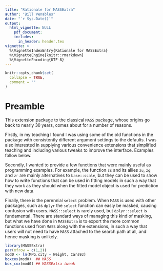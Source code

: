 ```yaml
---
title: "Rationale for MASSExtra"
author: "Bill Venables"
date: "`r Sys.Date()`"
output: 
  html_vignette: NULL
    pdf_document:
    includes:
      in_header: header.tex
vignette: >
  %\VignetteIndexEntry{Rationale for MASSExtra}
  %\VignetteEngine{knitr::rmarkdown}
  %\VignetteEncoding{UTF-8}
---
```


```r
knitr::opts_chunk$set(
  collapse = TRUE,
  comment = ""
)
```

# Preamble

This extension package to the classical `MASS` package, whose origins go back to nearly 30
years, comes about for a number of reasons.  

Firstly, in my teaching I found I was using some of the old functions in the package with
consistently different argument settings to the defaults.  I was also interested in supplying
various convenience extensions that simplified teaching and including various tweaks to
improve the interface.  Examples follow below.

Secondly, I wanted to provide a few functions that were mainly useful as programming examples.
For example, the function `zs` and its allies `zu`, `zq` and `zr` are mainly alternatives to
`base::scale`, but they can be used to show how to write functions that can be used in fitting
models in such a way that they work as they should when the fitted model object is used for
prediction with new data.

Finally, there is the perennial `select` problem.  When `MASS` is used with other packages,
such as `dplyr` the `select` function can easly be masked, causing confusion with users.
`MASS::select` is rarely used, but `dplyr::select` is fundamental.  There are standard ways
of managing this kind of masking, but what we have done in `MASSExtra` is to export the
more common functions used from `MASS` along with the extensions, in such a way that users
will not need to have `MASS` attached to the search path at all, and hence masking is unlikely.



```r
library(MASSExtra)
par(mfrow = c(1,2))
mod0 <- lm(MPG.city ~ Weight, Cars93)
boxcox(mod0)  ## MASS
box_cox(mod0) ## MASSExtra tweak
```
